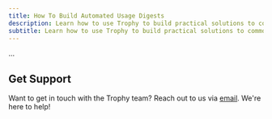 ```yaml
---
title: How To Build Automated Usage Digests
description: Learn how to use Trophy to build practical solutions to common gamification use cases.
subtitle: Learn how to use Trophy to build practical solutions to common gamification use cases.
---
```


...

## Get Support

Want to get in touch with the Trophy team? Reach out to us via [email](mailto:support@trophy.so). We're here to help!
